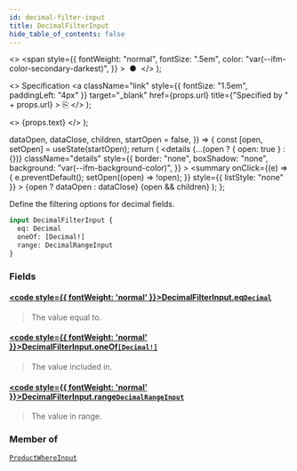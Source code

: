 ```yaml
---
id: decimal-filter-input
title: DecimalFilterInput
hide_table_of_contents: false
---
```


  <>
    <span
      style={{
        fontWeight: "normal",
        fontSize: ".5em",
        color: "var(--ifm-color-secondary-darkest)",
      }}
    >
      &nbsp;●&nbsp;
    </span>
  </>
);

  <>
    Specification
    <a
      className="link"
      style={{ fontSize: "1.5em", paddingLeft: "4px" }}
      target="\_blank"
      href={props.url}
      title={"Specified by " + props.url}
    >
      ⎘
    </a>
  </>
);

  <>
    <span className={props.class}>{props.text}</span>
  </>
);


  dataOpen,
  dataClose,
  children,
  startOpen = false,
}) => {
  const [open, setOpen] = useState(startOpen);
  return (
    <details
      {...(open ? { open: true } : {})}
      className="details"
      style={{
        border: "none",
        boxShadow: "none",
        background: "var(--ifm-background-color)",
      }}
    >
      <summary
        onClick={(e) => {
          e.preventDefault();
          setOpen((open) => !open);
        }}
        style={{ listStyle: "none" }}
      >
        {open ? dataOpen : dataClose}
      </summary>
      {open && children}
    </details>
  );
};

Define the filtering options for decimal fields.

<Badge text="Added in Saleor 3.14" class="secondary margin-bottom--sm" />

<FeaturePreview />

```graphql
input DecimalFilterInput {
  eq: Decimal
  oneOf: [Decimal!]
  range: DecimalRangeInput
}
```

### Fields

#### [<code style={{ fontWeight: 'normal' }}>DecimalFilterInput.<b>eq</b></code>](#)<Bullet />[`Decimal`](../../../api-storefront/miscellaneous/scalars/decimal) <Badge class="badge badge--secondary" text="scalar"/>

> The value equal to.

#### [<code style={{ fontWeight: 'normal' }}>DecimalFilterInput.<b>oneOf</b></code>](#)<Bullet />[`[Decimal!]`](../../../api-storefront/miscellaneous/scalars/decimal) <Badge class="badge badge--secondary" text="list"/> <Badge class="badge badge--secondary" text="scalar"/>

> The value included in.

#### [<code style={{ fontWeight: 'normal' }}>DecimalFilterInput.<b>range</b></code>](#)<Bullet />[`DecimalRangeInput`](../../../api-storefront/miscellaneous/inputs/decimal-range-input) <Badge class="badge badge--secondary" text="input"/>

> The value in range.

### Member of

[`ProductWhereInput`](../../../api-storefront/products/inputs/product-where-input) <Badge class="badge badge--secondary" text="input"/>


